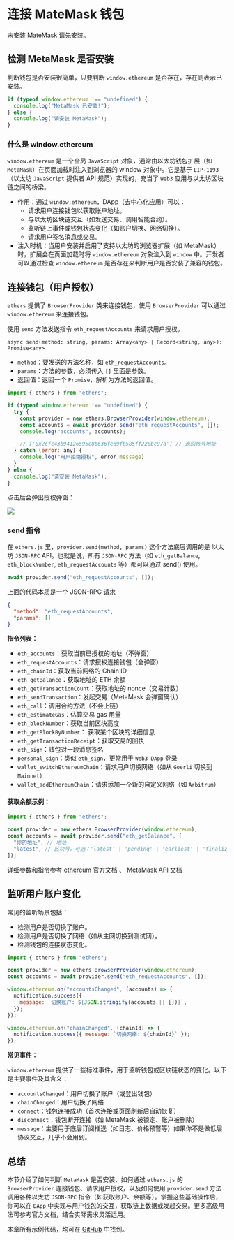 # 连接 MateMask 钱包

未安装 [MateMask](https://chromewebstore.google.com/detail/metamask/nkbihfbeogaeaoehlefnkodbefgpgknn?utm_source=ext_app_menu) 请先安装。

## 检测 MetaMask 是否安装

判断钱包是否安装很简单，只要判断 `window.ethereum` 是否存在，存在则表示已安装。

```js
if (typeof window.ethereum !== "undefined") {
  console.log("MetaMask 已安装!");
} else {
  console.log("请安装 MetaMask");
}
```


<CheckMateMask />

### 什么是 window.ethereum

`window.ethereum` 是一个全局 `JavaScript` 对象，通常由以太坊钱包扩展（如 `MetaMask`）在页面加载时注入到浏览器的 window 对象中。它是基于 `EIP-1193`（以太坊 `JavaScript` 提供者 API 规范）实现的，充当了 `Web3` 应用与以太坊区块链之间的桥梁。

- 作用：通过 `window.ethereum`，DApp（去中心化应用）可以：
  - 请求用户连接钱包以获取账户地址。
  - 与以太坊区块链交互（如发送交易、调用智能合约）。
  - 监听链上事件或钱包状态变化（如账户切换、网络切换）。
  - 请求用户签名消息或交易。
- 注入时机：当用户安装并启用了支持以太坊的浏览器扩展（如 MetaMask）时，扩展会在页面加载时将 `window.ethereum` 对象注入到 `window` 中。开发者可以通过检查 `window.ethereum` 是否存在来判断用户是否安装了兼容的钱包。

## 连接钱包（用户授权）

`ethers` 提供了 `BrowserProvider` 类来连接钱包，使用 `BrowserProvider` 可以通过 `window.ethereum` 来连接钱包。

使用 `send` 方法发送指令 `eth_requestAccounts` 来请求用户授权。

`async send(method: string, params: Array<any> | Record<string, any>): Promise<any>`

- `method`：要发送的方法名称，如 `eth_requestAccounts`。
- `params`：方法的参数，必须传入 `[]` 里面是参数。
- 返回值：返回一个 `Promise`，解析为方法的返回值。

```js
import { ethers } from "ethers";

if (typeof window.ethereum !== "undefined") {
  try {
    const provider = new ethers.BrowserProvider(window.ethereum);
    const accounts = await provider.send("eth_requestAccounts", []);
    console.log("accounts", accounts);

    // ['0x2cfc43b94126595e8b636fed9fb585ff220bc97d'] // 返回账号地址
  } catch (error: any) {
    console.log("用户拒绝授权", error.message)
  }
} else {
  console.log("请安装 MetaMask");
}
```


<ConnectMataMask />

点击后会弹出授权弹窗：

![](./img/1.png)

### send 指令

在 `ethers.js` 里，`provider.send(method, params)` 这个方法底层调用的是 以太坊 `JSON-RPC` API。也就是说，所有 `JSON-RPC` 方法（如 `eth_getBalance`, `eth_blockNumber`, `eth_requestAccounts` 等）都可以通过 send() 使用。

```js
await provider.send("eth_requestAccounts", []);
```

上面的代码本质是一个 JSON-RPC 请求

```json
{
  "method": "eth_requestAccounts",
  "params": []
}
```

**指令列表：**

- `eth_accounts`：获取当前已授权的地址（不弹窗）
- `eth_requestAccounts`：请求授权连接钱包（会弹窗）
- `eth_chainId`：获取当前网络的 Chain ID
- `eth_getBalance`：获取地址的 ETH 余额
- `eth_getTransactionCount`：获取地址的 nonce（交易计数）
- `eth_sendTransaction`：发起交易（MetaMask 会弹窗确认）
- `eth_call`：调用合约方法（不会上链）
- `eth_estimateGas`：估算交易 gas 用量
- `eth_blockNumber`：获取当前区块高度
- `eth_getBlockByNumber`： 获取某个区块的详细信息
- `eth_getTransactionReceipt`：获取交易的回执
- `eth_sign`：钱包对一段消息签名
- `personal_sign`：类似 `eth_sign`，更常用于 `Web3 DApp` 登录
- `wallet_switchEthereumChain`：请求用户切换网络（如从 `Goerli` 切换到 `Mainnet`）
- `wallet_addEthereumChain`：请求添加一个新的自定义网络（如 `Arbitrum`）

#### 获取余额示例：

```js
import { ethers } from "ethers";

const provider = new ethers.BrowserProvider(window.ethereum);
const accounts = await provider.send("eth_getBalance", [
  "你的地址", // 地址
  "latest", // 区块号，可选：'latest' | 'pending' | 'earliest' | 'finalized' | 'safe'
]);
```

详细参数和指令参考 [ethereum 官方文档](https://ethereum.org/zh/developers/docs/apis/json-rpc/#eth_getbalance) 、 [MetaMask API 文档](https://docs.metamask.io/wallet/reference/json-rpc-methods/)

## 监听用户账户变化

常见的监听场景包括：

- 检测用户是否切换了账户。
- 检测用户是否切换了网络（如从主网切换到测试网）。
- 检测钱包的连接状态变化。

```js
import { ethers } from "ethers";

const provider = new ethers.BrowserProvider(window.ethereum);
const accounts = await provider.send("eth_requestAccounts", []);

window.ethereum.on("accountsChanged", (accounts) => {
  notification.success({
    message: `切换账户: ${JSON.stringify(accounts || [])}`,
  });
});

window.ethereum.on("chainChanged", (chainId) => {
  notification.success({ message: `切换网络: ${chainId}` });
});
```

**常见事件：**

`window.ethereum` 提供了一些标准事件，用于监听钱包或区块链状态的变化。以下是主要事件及其含义：

- `accountsChanged`：用户切换了账户（或登出钱包）
- `chainChanged`：用户切换了网络
- `connect`：钱包连接成功（首次连接或页面刷新后自动恢复）
- `disconnect`：钱包断开连接（如 MetaMask 被锁定、账户被删除）
- `message`：主要用于底层订阅推送（如日志、价格预警等）如果你不是做低层协议交互，几乎不会用到。


<OnAccount />

## 总结

本节介绍了如何判断 `MetaMask` 是否安装、如何通过 `ethers.js` 的 `BrowserProvider` 连接钱包、请求用户授权，以及如何使用 `provider.send` 方法调用各种以太坊 `JSON-RPC` 指令（如获取账户、余额等）。掌握这些基础操作后，你可以在 `DApp` 中实现与用户钱包的交互，获取链上数据或发起交易。更多高级用法可参考官方文档，结合实际需求灵活运用。

本章所有示例代码，均可在 [GitHub](https://github.com/xjh22222228/ethers-tutorial/tree/main/docs/metaMask/components) 中找到。

